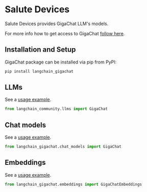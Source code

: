 # Salute Devices

Salute Devices provides GigaChat LLM's models.

For more info how to get access to GigaChat [follow here](https://developers.sber.ru/docs/ru/gigachat/api/integration).

## Installation and Setup

GigaChat package can be installed via pip from PyPI:

```bash
pip install langchain_gigachat
```

## LLMs

See a [usage example](/docs/integrations/llms/gigachat).

```python
from langchain_community.llms import GigaChat
```

## Chat models

See a [usage example](/docs/integrations/chat/gigachat).

```python
from langchain_gigachat.chat_models import GigaChat
```

## Embeddings

See a [usage example](/docs/integrations/text_embedding/gigachat).

```python
from langchain_gigachat.embeddings import GigaChatEmbeddings
```
